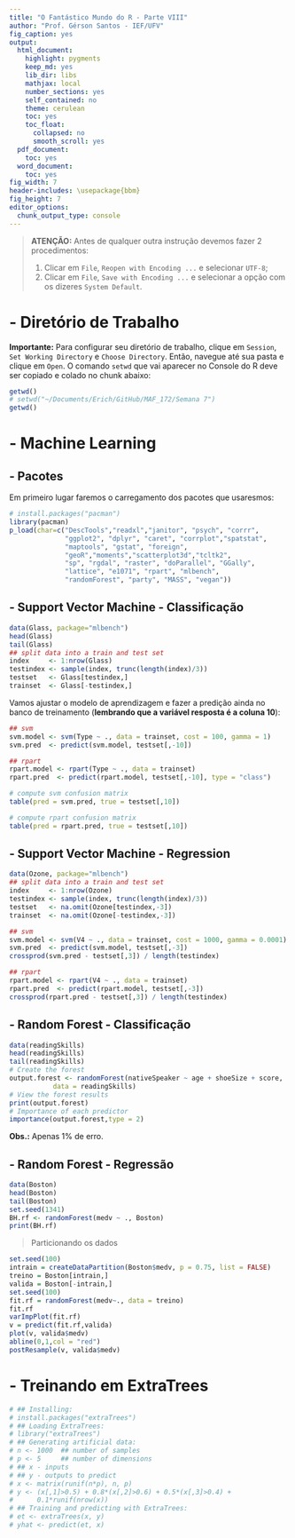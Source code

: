 ```yaml
---
title: "O Fantástico Mundo do R - Parte VIII"
author: "Prof. Gérson Santos - IEF/UFV"
fig_caption: yes
output:
  html_document:
    highlight: pygments
    keep_md: yes
    lib_dir: libs
    mathjax: local
    number_sections: yes
    self_contained: no
    theme: cerulean
    toc: yes
    toc_float:
      collapsed: no
      smooth_scroll: yes
  pdf_document:
    toc: yes
  word_document:
    toc: yes
fig_width: 7
header-includes: \usepackage{bbm}
fig_height: 7
editor_options:
  chunk_output_type: console
---
```


> **ATENÇÃO:**
> Antes de qualquer outra instrução devemos fazer 2 procedimentos:
> 
> 1. Clicar em `File`, `Reopen with Encoding ...` e selecionar `UTF-8`;
> 2. Clicar em `File`, `Save with Encoding ...` e selecionar a opção com os dizeres `System Default`.

# - Diretório de Trabalho

**Importante:** Para configurar seu diretório de trabalho, clique em `Session`, `Set Working Directory` e `Choose Directory`. Então, navegue até sua pasta e clique em `Open`. O comando `setwd` que vai aparecer no Console do R deve ser copiado e colado no chunk abaixo:

```r
getwd()
# setwd("~/Documents/Erich/GitHub/MAF_172/Semana 7")
getwd()
```

# - Machine Learning

## - Pacotes

Em primeiro lugar faremos o carregamento dos pacotes que usaresmos:

```r
# install.packages("pacman")
library(pacman)
p_load(char=c("DescTools","readxl","janitor", "psych", "corrr", 
              "ggplot2", "dplyr", "caret", "corrplot","spatstat",
              "maptools", "gstat", "foreign",
              "geoR","moments","scatterplot3d","tcltk2",
              "sp", "rgdal", "raster", "doParallel", "GGally",
              "lattice", "e1071", "rpart", "mlbench",
              "randomForest", "party", "MASS", "vegan"))
```

## - Support Vector Machine - Classificação

```r
data(Glass, package="mlbench")
head(Glass)
tail(Glass)
## split data into a train and test set
index     <- 1:nrow(Glass)
testindex <- sample(index, trunc(length(index)/3))
testset   <- Glass[testindex,]
trainset  <- Glass[-testindex,]
```

Vamos ajustar o modelo de aprendizagem e fazer a predição ainda no banco de treinamento (**lembrando que a variável resposta é a coluna 10**):

```r
## svm
svm.model <- svm(Type ~ ., data = trainset, cost = 100, gamma = 1)
svm.pred  <- predict(svm.model, testset[,-10])
```

```r
## rpart
rpart.model <- rpart(Type ~ ., data = trainset)
rpart.pred  <- predict(rpart.model, testset[,-10], type = "class")
```

```r
# compute svm confusion matrix
table(pred = svm.pred, true = testset[,10])
```

```r
# compute rpart confusion matrix
table(pred = rpart.pred, true = testset[,10])
```

## - Support Vector Machine - Regression

```r
data(Ozone, package="mlbench")
## split data into a train and test set
index     <- 1:nrow(Ozone)
testindex <- sample(index, trunc(length(index)/3))
testset   <- na.omit(Ozone[testindex,-3])
trainset  <- na.omit(Ozone[-testindex,-3])
```


```r
## svm
svm.model <- svm(V4 ~ ., data = trainset, cost = 1000, gamma = 0.0001)
svm.pred  <- predict(svm.model, testset[,-3])
crossprod(svm.pred - testset[,3]) / length(testindex)
```

```r
## rpart
rpart.model <- rpart(V4 ~ ., data = trainset)
rpart.pred  <- predict(rpart.model, testset[,-3])
crossprod(rpart.pred - testset[,3]) / length(testindex)
```

## - Random Forest - Classificação

```r
data(readingSkills)
head(readingSkills)
tail(readingSkills)
# Create the forest
output.forest <- randomForest(nativeSpeaker ~ age + shoeSize + score, 
           data = readingSkills)
# View the forest results
print(output.forest) 
# Importance of each predictor
importance(output.forest,type = 2)
```

**Obs.:** Apenas 1% de erro.

## - Random Forest - Regressão

```r
data(Boston)
head(Boston)
tail(Boston)
set.seed(1341)
BH.rf <- randomForest(medv ~ ., Boston)
print(BH.rf)
```

> Particionando os dados

```r
set.seed(100)
intrain = createDataPartition(Boston$medv, p = 0.75, list = FALSE)
treino = Boston[intrain,]
valida = Boston[-intrain,]
set.seed(100)
fit.rf = randomForest(medv~., data = treino)
fit.rf
varImpPlot(fit.rf)
v = predict(fit.rf,valida)
plot(v, valida$medv)
abline(0,1,col = "red")
postResample(v, valida$medv)
```

# - Treinando em ExtraTrees

```r
# ## Installing:
# install.packages("extraTrees")
# ## Loading ExtraTrees:
# library("extraTrees")
# ## Generating artificial data:
# n <- 1000  ## number of samples
# p <- 5     ## number of dimensions
# ## x - inputs
# ## y - outputs to predict
# x <- matrix(runif(n*p), n, p)
# y <- (x[,1]>0.5) + 0.8*(x[,2]>0.6) + 0.5*(x[,3]>0.4) +
#      0.1*runif(nrow(x))
# ## Training and predicting with ExtraTrees:
# et <- extraTrees(x, y)
# yhat <- predict(et, x)
```

